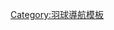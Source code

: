 {{Navbox
| name = 國際羽球
| title = [[File:Badminton pictogram.svg|25px]] 國際[[羽毛球|羽球]]
| state = {{{state|autocollapse}}}
| bodyclass = hlist
| groupstyle = border-right:0.5em solid; padding-right: 0.5em; line-height: 1em
| group1style = border-color: black
| group2style = border-color: black
| group3style = border-color: black
| group4style = border-color: green
| group5style = border-color: red
| group6style = border-color: gold
| group7style = border-color: purple
| group8style = border-color: blue
| group9style = border-color: black
| group10style = border-color: black
| above = 
*[[羽毛球世界联合会|羽毛球世界联合会（BWF）]]
*[[:Category:國家羽毛球隊|各國國家羽毛球隊]]
| group1 = 第一等別賽事 |list1=
*[[世界羽毛球锦标赛|世界錦標賽]]
*[[夏季奧林匹克運動會羽毛球比賽|奧運會]]
*[[汤姆斯杯]]
*[[尤伯杯]]
*[[蘇迪曼盃]]
*[[世界青年羽毛球錦標賽|世界青年錦標賽]]
| group2 = 第二等別賽事 |list2=
*[[世界羽聯世界巡迴賽]]（第一級至第六級）
| group3 = 第三等別賽事 |list3=
*[[世界羽聯第三等別賽事]]（國際挑戰賽、國際系列賽、未來系列賽）
| group4 = 非洲 |list4=
[[非洲羽毛球聯合會|BCA]] &ndash; [[非洲羽毛球锦标赛|非洲錦標賽]] &ndash; [[非洲青年羽毛球錦標賽|非洲青年錦標賽]]
| group5 = 亞洲 |list5=
[[亞洲羽毛球聯合會|BAC]] &ndash; [[亚洲羽毛球锦标赛|亞洲錦標賽]]  &ndash; [[亞洲羽毛球混合團體錦標賽|亚洲混合團體錦標賽]] &ndash; [[亞洲羽毛球團體錦標賽|亚洲團體錦標賽]] &ndash; [[亞洲青年羽毛球錦標賽|亞洲青年錦標賽]]
| group6 = 歐洲 |list6=
[[歐洲羽毛球聯合會|BE]] &ndash; [[歐洲羽毛球錦標賽|歐洲錦標賽]] &ndash; [[歐洲羽毛球混合團體錦標賽|歐洲混合團體錦標賽]] &ndash;  [[歐洲羽毛球男女子團體錦標賽|歐洲男女子團體錦標賽]] &ndash; [[歐洲青年羽毛球錦標賽|歐洲青年錦標賽]]
| group7 = 大洋洲 |list7=
[[大洋洲羽毛球聯合會|BO]] &ndash; [[大洋洲羽毛球锦标赛|大洋洲錦標賽]] &ndash; [[大洋洲羽毛球混合團體錦標賽|大洋洲混合團體錦標賽]] &ndash; [[大洋洲青年羽毛球錦標賽|大洋洲青年錦標賽]]
| group8 = 美洲 |list8=
[[泛美洲羽毛球聯合會|BPA]] &ndash; [[泛美洲羽毛球錦標賽|泛美錦標賽]] &ndash; [[泛美洲羽毛球混合團體錦標賽|泛美洲混合團體錦標賽]] &ndash; [[泛美洲青年羽毛球錦標賽|泛美洲青年錦標賽]]
| group9 = 綜合運動會 |list9=
*[[全非運動會羽球比賽|全非運動會]]
*[[亞洲運動會羽毛球比賽|亞洲運動會]]
*[[大英國協運動會羽球比賽|大英國協運動會]]
*[[東亞運動會羽球比賽|東亞運動會]]（''已停辦''）
*{{le|島嶼運動會羽球比賽|Badminton at the Island Games|島嶼運動會}}
*{{le|泛阿拉伯運動會羽球比賽|Badminton at the Pan Arab Games|泛阿拉伯運動會}}
*[[泛美運動會羽球比賽|泛美運動會]]
*[[東南亞運動會羽球比賽|東南亞運動會]]
*[[夏季世界大學運動會羽球比賽|世界大學運動會]]
| group10 = 已停辦賽事 |list10=
*[[羽毛球世界杯]]
*[[世界羽毛球大獎賽]]
*[[世界羽联超级系列赛]]
*[[世界羽聯大獎賽]]
*[[世界羽毛球大奖赛总决赛|世界羽球大獎賽總決賽]]
| image = [[Image:International Badminton Federation member nations.PNG|220px]]
}}<noinclude>
{{collapsible option}}
[[Category:羽球導航模板]]
</noinclude>